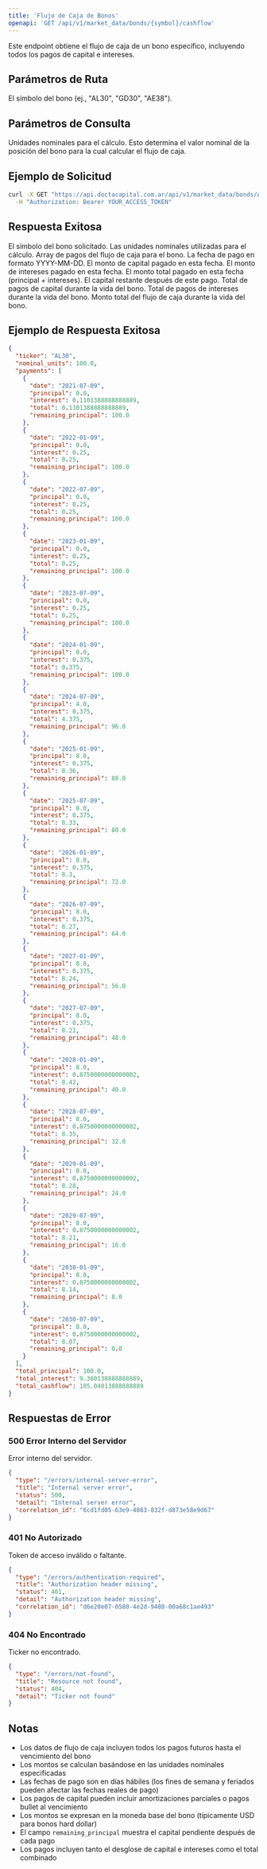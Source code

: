 ```yaml
---
title: 'Flujo de Caja de Bonos'
openapi: 'GET /api/v1/market_data/bonds/{symbol}/cashflow'
---
```


<Note>
  Este endpoint obtiene el flujo de caja de un bono específico, incluyendo todos los pagos de capital e intereses.
</Note>

## Parámetros de Ruta

<ParamField path="symbol" type="string" required>
  El símbolo del bono (ej., "AL30", "GD30", "AE38").
</ParamField>

## Parámetros de Consulta

<ParamField query="nominal_units" type="integer" required>
  Unidades nominales para el cálculo. Esto determina el valor nominal de la posición del bono para la cual calcular el flujo de caja.
</ParamField>

## Ejemplo de Solicitud

```bash
curl -X GET "https://api.doctacapital.com.ar/api/v1/market_data/bonds/AL30/cashflow?nominal_units=100" \
  -H "Authorization: Bearer YOUR_ACCESS_TOKEN"
```

## Respuesta Exitosa

<ResponseField name="ticker" type="string">
  El símbolo del bono solicitado.
</ResponseField>

<ResponseField name="nominal_units" type="number">
  Las unidades nominales utilizadas para el cálculo.
</ResponseField>

<ResponseField name="payments" type="array">
  Array de pagos del flujo de caja para el bono.
</ResponseField>

<ResponseField name="payments[].date" type="string">
  La fecha de pago en formato YYYY-MM-DD.
</ResponseField>

<ResponseField name="payments[].principal" type="number">
  El monto de capital pagado en esta fecha.
</ResponseField>

<ResponseField name="payments[].interest" type="number">
  El monto de intereses pagado en esta fecha.
</ResponseField>

<ResponseField name="payments[].total" type="number">
  El monto total pagado en esta fecha (principal + intereses).
</ResponseField>

<ResponseField name="payments[].remaining_principal" type="number">
  El capital restante después de este pago.
</ResponseField>

<ResponseField name="total_principal" type="number">
  Total de pagos de capital durante la vida del bono.
</ResponseField>

<ResponseField name="total_interest" type="number">
  Total de pagos de intereses durante la vida del bono.
</ResponseField>

<ResponseField name="total_cashflow" type="number">
  Monto total del flujo de caja durante la vida del bono.
</ResponseField>

## Ejemplo de Respuesta Exitosa

```json
{
  "ticker": "AL30",
  "nominal_units": 100.0,
  "payments": [
    {
      "date": "2021-07-09",
      "principal": 0.0,
      "interest": 0.1101388888888889,
      "total": 0.1101388888888889,
      "remaining_principal": 100.0
    },
    {
      "date": "2022-01-09",
      "principal": 0.0,
      "interest": 0.25,
      "total": 0.25,
      "remaining_principal": 100.0
    },
    {
      "date": "2022-07-09",
      "principal": 0.0,
      "interest": 0.25,
      "total": 0.25,
      "remaining_principal": 100.0
    },
    {
      "date": "2023-01-09",
      "principal": 0.0,
      "interest": 0.25,
      "total": 0.25,
      "remaining_principal": 100.0
    },
    {
      "date": "2023-07-09",
      "principal": 0.0,
      "interest": 0.25,
      "total": 0.25,
      "remaining_principal": 100.0
    },
    {
      "date": "2024-01-09",
      "principal": 0.0,
      "interest": 0.375,
      "total": 0.375,
      "remaining_principal": 100.0
    },
    {
      "date": "2024-07-09",
      "principal": 4.0,
      "interest": 0.375,
      "total": 4.375,
      "remaining_principal": 96.0
    },
    {
      "date": "2025-01-09",
      "principal": 8.0,
      "interest": 0.375,
      "total": 8.36,
      "remaining_principal": 88.0
    },
    {
      "date": "2025-07-09",
      "principal": 8.0,
      "interest": 0.375,
      "total": 8.33,
      "remaining_principal": 80.0
    },
    {
      "date": "2026-01-09",
      "principal": 8.0,
      "interest": 0.375,
      "total": 8.3,
      "remaining_principal": 72.0
    },
    {
      "date": "2026-07-09",
      "principal": 8.0,
      "interest": 0.375,
      "total": 8.27,
      "remaining_principal": 64.0
    },
    {
      "date": "2027-01-09",
      "principal": 8.0,
      "interest": 0.375,
      "total": 8.24,
      "remaining_principal": 56.0
    },
    {
      "date": "2027-07-09",
      "principal": 8.0,
      "interest": 0.375,
      "total": 8.21,
      "remaining_principal": 48.0
    },
    {
      "date": "2028-01-09",
      "principal": 8.0,
      "interest": 0.8750000000000002,
      "total": 8.42,
      "remaining_principal": 40.0
    },
    {
      "date": "2028-07-09",
      "principal": 8.0,
      "interest": 0.8750000000000002,
      "total": 8.35,
      "remaining_principal": 32.0
    },
    {
      "date": "2029-01-09",
      "principal": 8.0,
      "interest": 0.8750000000000002,
      "total": 8.28,
      "remaining_principal": 24.0
    },
    {
      "date": "2029-07-09",
      "principal": 8.0,
      "interest": 0.8750000000000002,
      "total": 8.21,
      "remaining_principal": 16.0
    },
    {
      "date": "2030-01-09",
      "principal": 8.0,
      "interest": 0.8750000000000002,
      "total": 8.14,
      "remaining_principal": 8.0
    },
    {
      "date": "2030-07-09",
      "principal": 8.0,
      "interest": 0.8750000000000002,
      "total": 8.07,
      "remaining_principal": 0.0
    }
  ],
  "total_principal": 100.0,
  "total_interest": 9.360138888888889,
  "total_cashflow": 105.04013888888889
}
```

## Respuestas de Error

### 500 Error Interno del Servidor
Error interno del servidor.

```json
{
  "type": "/errors/internal-server-error",
  "title": "Internal server error",
  "status": 500,
  "detail": "Internal server error",
  "correlation_id": "6cd1fd05-63e9-4863-832f-d873e58e9d67"
}
```

### 401 No Autorizado
Token de acceso inválido o faltante.

```json
{
  "type": "/errors/authentication-required",
  "title": "Authorization header missing",
  "status": 401,
  "detail": "Authorization header missing",
  "correlation_id": "d6e20e07-0580-4e2d-9480-00a68c1ae493"
}
```

### 404 No Encontrado
Ticker no encontrado.

```json
{
  "type": "/errors/not-found",
  "title": "Resource not found",
  "status": 404,
  "detail": "Ticker not found"
}
```

## Notas

- Los datos de flujo de caja incluyen todos los pagos futuros hasta el vencimiento del bono
- Los montos se calculan basándose en las unidades nominales especificadas
- Las fechas de pago son en días hábiles (los fines de semana y feriados pueden afectar las fechas reales de pago)
- Los pagos de capital pueden incluir amortizaciones parciales o pagos bullet al vencimiento
- Los montos se expresan en la moneda base del bono (típicamente USD para bonos hard dollar)
- El campo `remaining_principal` muestra el capital pendiente después de cada pago
- Los pagos incluyen tanto el desglose de capital e intereses como el total combinado
